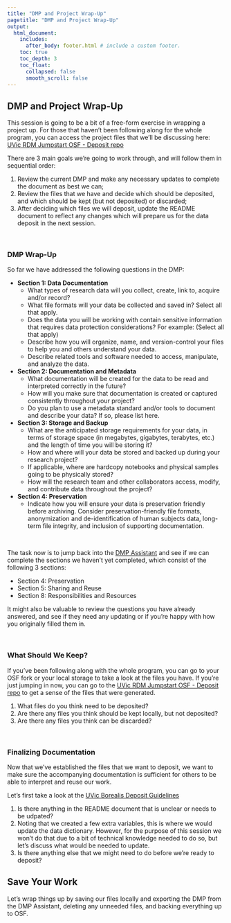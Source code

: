 ```yaml
---
title: "DMP and Project Wrap-Up"
pagetitle: "DMP and Project Wrap-Up"
output:
  html_document:
    includes:
      after_body: footer.html # include a custom footer.
    toc: true
    toc_depth: 3
    toc_float:
      collapsed: false
      smooth_scroll: false
---
```


## DMP and Project Wrap-Up

This session is going to be a bit of a free-form exercise in wrapping a project up.  For those that haven't been following along for the whole program, you can access the project files that we'll be discussing here: <a href="https://osf.io/mzbyt/files/osfstorage">UVic RDM Jumpstart OSF - Deposit repo</a>

There are 3 main goals we're going to work through, and will follow them in sequential order:

1) Review the current DMP and make any necessary updates to complete the document as best we can;
2) Review the files that we have and decide which should be deposited, and which should be kept (but not deposited) or discarded;
3) After deciding which files we will deposit, update the README document to reflect any changes which will prepare us for the data deposit in the next session.

<br>

### DMP Wrap-Up

So far we have addressed the following questions in the DMP:

* **Section 1: Data Documentation**
  * What types of research data will you collect, create, link to, acquire and/or record?
  * What file formats will your data be collected and saved in? Select all that apply.
  * Does the data you will be working with contain sensitive information that requires data protection considerations? For example: (Select all that apply)
  * Describe how you will organize, name, and version-control your files to help you and others understand your data.
  * Describe related tools and software needed to access, manipulate, and analyze the data.

* **Section 2: Documentation and Metadata**
  * What documentation will be created for the data to be read and interpreted correctly in the future?
  * How will you make sure that documentation is created or captured consistently throughout your project?
  * Do you plan to use a metadata standard and/or tools to document and describe your data? If so, please list here.

* **Section 3: Storage and Backup**
  * What are the anticipated storage requirements for your data, in terms of storage space (in megabytes, gigabytes, terabytes, etc.) and the length of time you will be storing it?
  * How and where will your data be stored and backed up during your research project?
  * If applicable, where are hardcopy notebooks and physical samples going to be physically stored?
  * How will the research team and other collaborators access, modify, and contribute data throughout the project?

* **Section 4: Preservation**
  * Indicate how you will ensure your data is preservation friendly before archiving. Consider preservation-friendly file formats, anonymization and de-identification of human subjects data, long-term file integrity, and inclusion of supporting documentation.

<br>

:::question

The task now is to jump back into the <a href="https://dmp-pgd.ca/">DMP Assistant</a> and see if we can complete the sections we haven't yet completed, which consist of the following 3 sections:

* Section 4: Preservation
* Section 5: Sharing and Reuse
* Section 8: Responsibilities and Resources

It might also be valuable to review the questions you have already answered, and see if they need any updating or if you're happy with how you originally filled them in.

:::

<br>

### What Should We Keep?

If you've been following along with the whole program, you can go to your OSF fork or your local storage to take a look at the files you have.  If you're just jumping in now, you can go to the <a href="https://osf.io/mzbyt/files/osfstorage">UVic RDM Jumpstart OSF - Deposit repo</a> to get a sense of the files that were generated.

:::question

1) What files do you think need to be deposited?
2) Are there any files you think should be kept locally, but not deposited?
3) Are there any files you think can be discarded?

:::

<br>

### Finalizing Documentation

Now that we've established the files that we want to deposit, we want to make sure the accompanying documentation is sufficient for others to be able to interpret and reuse our work.

Let's first take a look at the <a href="https://libguides.uvic.ca/researchdata/dataverse/depositguidelines">UVic Borealis Deposit Guidelines</a>

:::question

1) Is there anything in the README document that is unclear or needs to be udpated?
2) Noting that we created a few extra variables, this is where we would update the data dictionary.  However, for the purpose of this session we won't do that due to a bit of technical knowledge needed to do so, but let's discuss what would be needed to update.
3) Is there anything else that we might need to do before we're ready to deposit?

:::


## Save Your Work

Let's wrap things up by saving our files locally and exporting the DMP from the DMP Assistant, deleting any unneeded files, and backing everything up to OSF.















